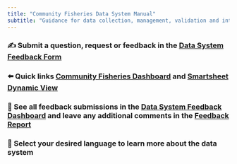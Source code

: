 ```yaml
---
title: "Community Fisheries Data System Manual"
subtitle: "Guidance for data collection, management, validation and interpretation"
---
```


### ✍️ Submit a question, request or feedback in the [Data System Feedback Form](https://app.smartsheet.com/b/form/3464c4c77c1547a49fda7e9062f363f3)

### ⬅️ Quick links [Community Fisheries Dashboard](https://barefootocean.shinyapps.io/fisheries_dashboard/) and [Smartsheet Dynamic View](https://dynamicview.smartsheet.com/)

### 📒 See all feedback submissions in the [Data System Feedback Dashboard](https://app.smartsheet.com/b/publish?EQBCT=0fe9f8be74244891850592ecf79175af) and leave any additional comments in the [Feedback Report](https://app.smartsheet.com/dynamicview/views/c171d791-fdce-4176-b5d2-65074bc58933)

### 🐠 Select your desired language to learn more about the data system
